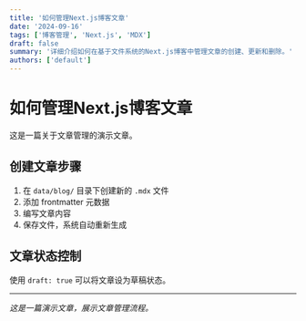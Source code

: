 ```yaml
---
title: '如何管理Next.js博客文章'
date: '2024-09-16'
tags: ['博客管理', 'Next.js', 'MDX']
draft: false
summary: '详细介绍如何在基于文件系统的Next.js博客中管理文章的创建、更新和删除。'
authors: ['default']
---
```


# 如何管理Next.js博客文章

这是一篇关于文章管理的演示文章。

## 创建文章步骤

1. 在 `data/blog/` 目录下创建新的 `.mdx` 文件
2. 添加 frontmatter 元数据
3. 编写文章内容
4. 保存文件，系统自动重新生成

## 文章状态控制

使用 `draft: true` 可以将文章设为草稿状态。

---

_这是一篇演示文章，展示文章管理流程。_
